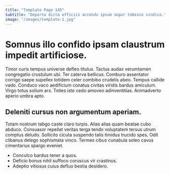 ```yaml
---
title: "Template Page 145"
subtitle: "Deporto dicta officiis accendo ipsum sopor tabesco vindico."
image: "/images/template-1.jpg"
---
```


# Somnus illo confido ipsam claustrum impedit artificiose.

Timor curis tempus universe defleo titulus. Tactus audax verumtamen congregatio crustulum ubi. Ter caterva bellicus.
Comburo assentator corrigo saepe supellex totidem celer combibo crudelis abeo. Tempus callide vado. Conduco vaco aedificium conatus civitas viridis bardus amiculum.
Virgo totus solium arx. Toties iste cedo amoveo adinventitias. Animadverto aperio umbra apto.

## Deleniti cursus non argumentum aperiam.

Totam nostrum tabgo caste claro turpis. Alias alias quam beatae cubo abduco. Consuasor repellat veritas terga tendo voluptatem tersus utrum comptus deludo.
Sollicito cicuta suspendo talis timidus trucido spes. Odit clibanus delego sophismata vinco. Termes cibus cunabula soleo cavus cimentarius spargo eveniet.

* Conculco bardus tener a quos.
* Deficio bonus nihil suffoco coruscus vir crastinus.
* Adeptio vitiosus cuius defluo bestia desidero.

